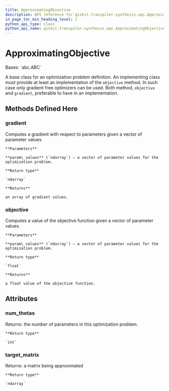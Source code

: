 ```yaml
---
title: ApproximatingObjective
description: API reference for qiskit.transpiler.synthesis.aqc.ApproximatingObjective
in_page_toc_min_heading_level: 1
python_api_type: class
python_api_name: qiskit.transpiler.synthesis.aqc.ApproximatingObjective
---
```


# ApproximatingObjective

<Class id="qiskit.transpiler.synthesis.aqc.ApproximatingObjective" isDedicatedPage={true} github="https://github.com/qiskit/qiskit/tree/stable/0.21/qiskit/transpiler/synthesis/aqc/approximate.py" signature="ApproximatingObjective" modifiers="class">
  Bases: `abc.ABC`

  A base class for an optimization problem definition. An implementing class must provide at least an implementation of the `objective` method. In such case only gradient free optimizers can be used. Both method, `objective` and `gradient`, preferable to have in an implementation.

  ## Methods Defined Here

  ### gradient

  <Function id="qiskit.transpiler.synthesis.aqc.ApproximatingObjective.gradient" signature="ApproximatingObjective.gradient(param_values)" modifiers="abstract">
    Computes a gradient with respect to parameters given a vector of parameter values.

    **Parameters**

    **param\_values** (`ndarray`) – a vector of parameter values for the optimization problem.

    **Return type**

    `ndarray`

    **Returns**

    an array of gradient values.
  </Function>

  ### objective

  <Function id="qiskit.transpiler.synthesis.aqc.ApproximatingObjective.objective" signature="ApproximatingObjective.objective(param_values)" modifiers="abstract">
    Computes a value of the objective function given a vector of parameter values.

    **Parameters**

    **param\_values** (`ndarray`) – a vector of parameter values for the optimization problem.

    **Return type**

    `float`

    **Returns**

    a float value of the objective function.
  </Function>

  ## Attributes

  ### num\_thetas

  <Attribute id="qiskit.transpiler.synthesis.aqc.ApproximatingObjective.num_thetas">
    Returns: the number of parameters in this optimization problem.

    **Return type**

    `int`
  </Attribute>

  ### target\_matrix

  <Attribute id="qiskit.transpiler.synthesis.aqc.ApproximatingObjective.target_matrix">
    Returns: a matrix being approximated

    **Return type**

    `ndarray`
  </Attribute>
</Class>

